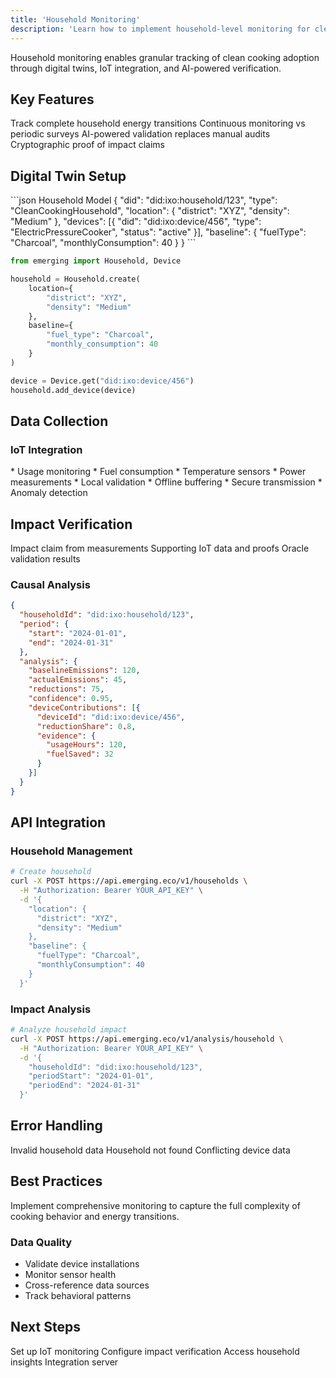```yaml
---
title: 'Household Monitoring'
description: 'Learn how to implement household-level monitoring for clean cooking initiatives'
---
```


<Note>
Household monitoring enables granular tracking of clean cooking adoption through digital twins, IoT integration, and AI-powered verification.
</Note>

## Key Features

<CardGroup>
  <Card title="System-Level View" icon="diagram-project">
    Track complete household energy transitions
  </Card>
  <Card title="Real-Time Insights" icon="chart-line">
    Continuous monitoring vs periodic surveys
  </Card>
  <Card title="Automated Verification" icon="robot">
    AI-powered validation replaces manual audits
  </Card>
  <Card title="Blockchain Trust" icon="cube">
    Cryptographic proof of impact claims
  </Card>
</CardGroup>

## Digital Twin Setup

<CodeGroup>
```json Household Model
{
  "did": "did:ixo:household/123",
  "type": "CleanCookingHousehold",
  "location": {
    "district": "XYZ",
    "density": "Medium"
  },
  "devices": [{
    "did": "did:ixo:device/456", 
    "type": "ElectricPressureCooker",
    "status": "active"
  }],
  "baseline": {
    "fuelType": "Charcoal",
    "monthlyConsumption": 40
  }
}
```

```python Create Household
from emerging import Household, Device

household = Household.create(
    location={
        "district": "XYZ",
        "density": "Medium"
    },
    baseline={
        "fuel_type": "Charcoal", 
        "monthly_consumption": 40
    }
)

device = Device.get("did:ixo:device/456")
household.add_device(device)
```
</CodeGroup>

## Data Collection

### IoT Integration

<AccordionGroup>
  <Accordion title="Device Telemetry">
    * Usage monitoring
    * Fuel consumption
    * Temperature sensors
    * Power measurements
  </Accordion>

  <Accordion title="Edge Processing">
    * Local validation
    * Offline buffering
    * Secure transmission
    * Anomaly detection
  </Accordion>
</AccordionGroup>

## Impact Verification

<ResponseField name="claim" type="object" required>
  Impact claim from measurements
</ResponseField>

<ResponseField name="evidence" type="array" required>
  Supporting IoT data and proofs
</ResponseField>

<ResponseField name="verification" type="object" required>
  Oracle validation results
</ResponseField>

### Causal Analysis

```json
{
  "householdId": "did:ixo:household/123",
  "period": {
    "start": "2024-01-01",
    "end": "2024-01-31"
  },
  "analysis": {
    "baselineEmissions": 120,
    "actualEmissions": 45,
    "reductions": 75,
    "confidence": 0.95,
    "deviceContributions": [{
      "deviceId": "did:ixo:device/456",
      "reductionShare": 0.8,
      "evidence": {
        "usageHours": 120,
        "fuelSaved": 32
      }
    }]
  }
}
```

## API Integration

### Household Management

```bash
# Create household
curl -X POST https://api.emerging.eco/v1/households \
  -H "Authorization: Bearer YOUR_API_KEY" \
  -d '{
    "location": {
      "district": "XYZ",
      "density": "Medium"
    },
    "baseline": {
      "fuelType": "Charcoal",
      "monthlyConsumption": 40
    }
  }'
```

### Impact Analysis

```bash
# Analyze household impact
curl -X POST https://api.emerging.eco/v1/analysis/household \
  -H "Authorization: Bearer YOUR_API_KEY" \
  -d '{
    "householdId": "did:ixo:household/123",
    "periodStart": "2024-01-01",
    "periodEnd": "2024-01-31"
  }'
```

## Error Handling

<ResponseField name="400" type="error">
  Invalid household data
</ResponseField>

<ResponseField name="404" type="error">
  Household not found
</ResponseField>

<ResponseField name="409" type="error">
  Conflicting device data
</ResponseField>

## Best Practices

<Note>
Implement comprehensive monitoring to capture the full complexity of cooking behavior and energy transitions.
</Note>

### Data Quality
* Validate device installations
* Monitor sensor health  
* Cross-reference data sources
* Track behavioral patterns

## Next Steps

<CardGroup>
  <Card title="Device Guide" icon="microchip">
    Set up IoT monitoring
  </Card>
  <Card title="Oracle Guide" icon="robot">
    Configure impact verification
  </Card>
  <Card title="Analytics Guide" icon="chart-line">
    Access household insights
  </Card>
  <Card title="Registry API" icon="brackets-curly" href="/platforms/Emerging/registry-server">
    Integration server
  </Card>
</CardGroup>